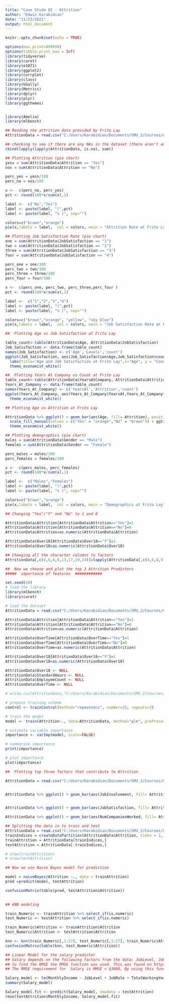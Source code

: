 ---
title: "Case Stude 02 - Attrition"
author: "Edwin Karabidian"
date: "11/23/2021"
output: html_document
---

```{r setup, include=FALSE}
knitr::opts_chunk$set(echo = TRUE)
```

```{r}
options(max.print=999999)
options(tibble.print_max = Inf)
library(tidyverse)
library(caret)
library(e1071)
library(ggplot2)
library(corrplot)
library(class)
library(GGally)
library(Metrics) 
library(dplyr)
library(plyr)
library(ggthemes)


library(Amelia)
library(mlbench)

## Reading the attrition data provided by Frito Lay
AttritionData = read.csv("C:/Users/Karabidian/Documents/SMU_2/Courses/02_Doing Dtat Science/_Case Study 2/_The Work/CaseStudy2-data.csv", header = TRUE)

## checking to see if there are any NAs in the dataset (there aren't any)
cbind(lapply(lapply(AttritionData, is.na), sum))

```

```{r}
## Plotting Attrition (pie chart)
yess = sum(AttritionData$Attrition == "Yes")
nos = sum(AttritionData$Attrition == "No")

perc_yes = yess/100
perc_no = nos/100

x <-  c(perc_no, perc_yes)
pct <- round(100*x/sum(x),1)

label <-  c("No","Yes")
label <- paste(label, "(",pct)
label <- paste(label, "% )", sep="")

colors=c("brown","orange")
pie(x,labels = label,  col = colors, main = "Attrition Rate at Frito Lay ",  cex.main=2, cex=1.5)

```

```{r}

## Plotting Job Satisfaction Rate (pie chart)
one = sum(AttritionData$JobSatisfaction == "1")
two = sum(AttritionData$JobSatisfaction == "2")
three = sum(AttritionData$JobSatisfaction == "3")
four = sum(AttritionData$JobSatisfaction == "4")

perc_one = one/100
perc_two = two/100
perc_three = three/100
perc_four = four/100

x <-  c(perc_one, perc_two, perc_three,perc_four )
pct <- round(100*x/sum(x),1)

label <-  c("1","2","3","4")
label <- paste(label, "(",pct)
label <- paste(label, "% )", sep="")

colors=c("brown","orange", "yellow", "sky blue")
pie(x,labels = label,  col = colors, main = "Job Satisfaction Rate at Frito Lay ",  cex.main=2, cex=1.5)

```

```{r}
##  Plotting Age vs Job Satisfaction at Frito Lay

table_count<-table(AttritionData$Age, AttritionData$JobSatisfaction)
Job_Satisfaction <- data.frame(table_count)
names(Job_Satisfaction) <- c('Age','Levels','count')
ggplot(Job_Satisfaction, aes(Job_Satisfaction$Age,Job_Satisfaction$count, color=Job_Satisfaction$Levels)) + geom_point() + 
  labs(title="Age and Job Satisfaction at Frito Lay",x="Age", y = "Count") +
  theme_economist_white()

```

```{r}
##  Plotting Years At Company vs Count at Frito Lay
table_count<-table(AttritionData$YearsAtCompany, AttritionData$Attrition)
Years_At_Company <- data.frame(table_count)
names(Years_At_Company) <- c('YearsAt','Attrition','count')
ggplot(Years_At_Company, aes(Years_At_Company$YearsAt,Years_At_Company$count, color=Years_At_Company$Attrition)) + geom_point() + labs(title="Years At Company vs Count at Frito Lay, (Attrition)",x="Years At Company", y = "Count") +
  theme_economist_white()


```

```{r}
## Plotting Age vs Attrition at Frito Lay

AttritionData %>% ggplot() + geom_bar(aes(Age, fill= Attrition), position = "stack") + 
  scale_fill_manual(values = c("Yes" = "orange","No" = "brown")) + ggtitle('Age vs Attrition at Frito Lay') +
  theme_economist_white()
```

```{r}

## Plotting demographics (pie chart)
males = sum(AttritionData$Gender == "Male")
females = sum(AttritionData$Gender == "Female")

perc_males = males/100
perc_females = females/100

x <-  c(perc_males, perc_females)
pct <- round(100*x/sum(x),1)

label <-  c("Males","Females")
label <- paste(label, "(",pct)
label <- paste(label, "% )", sep="")

colors=c("brown","orange")
pie(x,labels = label,  col = colors, main = "Demographics at Frito Lay",  cex.main=2, cex=1.5)

```
```{r}
## Changing "Yes"/"Y" and "No" to 1 and 0

AttritionData$Attrition[AttritionData$Attrition=="Yes"]=1
AttritionData$Attrition[AttritionData$Attrition=="No"]=0
AttritionData$Attrition=as.numeric(AttritionData$Attrition)

AttritionData$Over18[AttritionData$Over18=="Y"]=1
AttritionData$Over18=as.numeric(AttritionData$Over18)

## Changing all the character columns to factors
AttritionData[,c(4,6,8,9,13,17,19,24)]=lapply(AttritionData[,c(4,6,8,9,13,17,19,24)],as.factor)

```

```{r}
##  Now we choose and plot the top 3 Attrition Predictors
#####  importance of features  ############

set.seed(10)
# load the library
library(mlbench)
library(caret)

# load the dataset
AttritionData = read.csv("C:/Users/Karabidian/Documents/SMU_2/Courses/02_Doing Dtat Science/_Case Study 2/_The Work/CaseStudy2-data.csv", header = TRUE)

AttritionData$Attrition[AttritionData$Attrition=="Yes"]=1
AttritionData$Attrition[AttritionData$Attrition=="No"]=0
AttritionData$Attrition=as.numeric(AttritionData$Attrition)

AttritionData$OverTime[AttritionData$OverTime=="Yes"]=1
AttritionData$OverTime[AttritionData$OverTime=="No"]=0
AttritionData$OverTime=as.numeric(AttritionData$Attrition)

AttritionData$Over18[AttritionData$Over18=="Y"]=1
AttritionData$Over18=as.numeric(AttritionData$Over18)

AttritionData$Over18 <- NULL
AttritionData$StandardHours <- NULL
AttritionData$EmployeeCount <- NULL
AttritionData$OverTime <- NULL

# write.csv(AttritionData,"C:/Users/Karabidian/Documents/SMU_2/Courses/02_Doing Dtat Science/_Case Study 2/_The Work/out.csv", row.names = FALSE)

# prepare training scheme
control <- trainControl(method="repeatedcv", number=33, repeats=3)

# train the model
model <- train(Attrition~., data=AttritionData, method="glm", preProcess="scale", trControl=control)

# estimate variable importance
importance <- varImp(model, scale=FALSE)

# summarize importance
print(importance)

# plot importance
plot(importance)

```

```{r}
##  Plotting top three factors that contribute to Attrition 

AttritionData = read.csv("C:/Users/Karabidian/Documents/SMU_2/Courses/02_Doing Dtat Science/_Case Study 2/_The Work/CaseStudy2-data.csv", header = TRUE)


AttritionData %>% ggplot() + geom_bar(aes(JobInvolvement, fill= Attrition), position = "stack") +   scale_fill_manual(values = c("Yes" = "orange","No" = "brown")) + ggtitle('JobInvolvement vs Attrition')+theme_economist_white()


AttritionData %>% ggplot() + geom_bar(aes(JobSatisfaction, fill= Attrition), position = "stack") +   scale_fill_manual(values = c("Yes" = "orange","No" = "brown")) + ggtitle('JobSatisfaction vs Attrition')+theme_economist_white()

AttritionData %>% ggplot() + geom_bar(aes(NumCompaniesWorked, fill= Attrition), position = "stack") +   scale_fill_manual(values = c("Yes" = "orange","No" = "brown")) + ggtitle('NumCompaniesWorked vs Attrition')+theme_economist_white()

```

```{r}
## Splitting the data in to train and test
AttritionData = read.csv("C:/Users/Karabidian/Documents/SMU_2/Courses/02_Doing Dtat Science/_Case Study 2/_The Work/CaseStudy2-data.csv", header = TRUE)
trainIndices = createDataPartition(AttritionData$Attrition, times = 1, p=0.7, list = FALSE)
trainAttrition = AttritionData[trainIndices,]
testAttrition = AttritionData[-trainIndices,]

# nrow(trainAttrition)
# nrow(testAttrition)

```

```{r}
## Now we use Naive Bayes model for prediction

model = naiveBayes(Attrition ~., data = trainAttrition)
pred =predict(model, testAttrition)

confusionMatrix(table(pred, testAttrition$Attrition))
 
```

```{r}
## kNN modeling

train_Numeric <- trainAttrition %>% select_if(is.numeric)
test_Numeric <- testAttrition %>% select_if(is.numeric)

train_Numeric$Attrition <- trainAttrition$Attrition
test_Numeric$Attrition <- testAttrition$Attrition

knn <- knn(train_Numeric[,1:27], test_Numeric[,1:27], train_Numeric$Attrition, prob = TRUE, k = 8)
confusionMatrix(table(knn, test_Numeric$Attrition))

```

```{r}

## Linear Model for the salary predictor
## Salary depends on the following factors from the data: JobLevel, JobRole, and TotalWorkingYears
## to find the RMSE the RMSE function was used. This was found on https://rdrr.io/cran/qpcR/man/RMSE.html 
## The RMSE requirement for  Salary is RMSE < $3000, By using this function, the linear regression model, Salary_model, has a value of $1055.184.  Hence, the requirement is satisfied.

Salary_model <- lm(MonthlyIncome ~ JobLevel + JobRole + TotalWorkingYears, data = trainAttrition)
summary(Salary_model)

Salary_model.fit <- predict(Salary_model, newdata = testAttrition)
rmse(testAttrition$MonthlyIncome, Salary_model.fit)


```